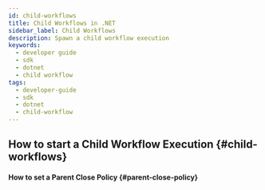 ```yaml
---
id: child-workflows
title: Child Workflows in .NET
sidebar_label: Child Workflows
description: Spawn a child workflow execution
keywords:
  - developer guide
  - sdk
  - dotnet
  - child workflow
tags:
  - developer-guide
  - sdk
  - dotnet
  - child-workflow
---
```


## How to start a Child Workflow Execution {#child-workflows}

<!-- CONTENT-->

#### How to set a Parent Close Policy {#parent-close-policy}

<!-- CONTENT-->
